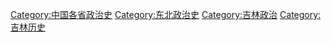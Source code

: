 [[Category:中国各省政治史|Category:中国各省政治史]]
[[Category:东北政治史|Category:东北政治史]]
[[Category:吉林政治|Category:吉林政治]]
[[Category:吉林历史|Category:吉林历史]]